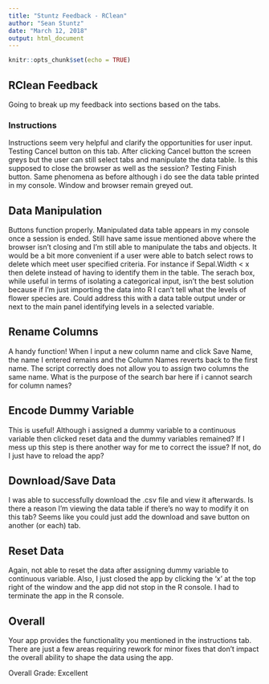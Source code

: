 ---
title: "Stuntz Feedback - RClean"
author: "Sean Stuntz"
date: "March 12, 2018"
output: html_document
---

```{r setup, include=FALSE}
knitr::opts_chunk$set(echo = TRUE)
```

## RClean Feedback

Going to break up my feedback into sections based on the tabs.

### Instructions
Instructions seem very helpful and clarify the opportunities for user input. Testing Cancel button on this tab. After clicking Cancel button the screen greys but the user can still select tabs and manipulate the data table. Is this supposed to close the browser as well as the session? Testing Finish button. Same phenomena as before although i do see the data table printed in my console. Window and browser remain greyed out. 

## Data Manipulation
Buttons function properly. Manipulated data table appears in my console once a session is ended. Still have same issue mentioned above where the browser isn't closing and I'm still able to manipulate the tabs and objects. It would be a bit more convenient if a user were able to batch select rows to delete which meet user specified criteria. For instance if Sepal.Width < x then delete instead of having to identify them in the table. The serach box, while useful in terms of isolating a categorical input, isn't the best solution because if I'm just importing the data into R I can't tell what the levels of flower species are. Could address this with a data table output under or next to the main panel identifying levels in a selected variable.

## Rename Columns
A handy function! When I input a new column name and click Save Name, the name I entered remains and the Column Names reverts back to the first name. The script correctly does not allow you to assign two columns the same name. What is the purpose of the search bar here if i cannot search for column names?

## Encode Dummy Variable
This is useful! Although i assigned a dummy variable to a continuous variable then clicked reset data and the dummy variables remained? If I mess up this step is there another way for me to correct the issue? If not, do I just have to reload the app?

## Download/Save Data
I was able to successfully download the .csv file and view it afterwards. Is there a reason I'm viewing the data table if there's no way to modify it on this tab? Seems like you could just add the download and save button on another (or each) tab. 

## Reset Data
Again, not able to reset the data after assigning dummy variable to continuous variable. Also, I just closed the app by clicking the 'x' at the top right of the window and the app did not stop in the R console. I had to terminate the app in the R console. 

## Overall
Your app provides the functionality you mentioned in the instructions tab. There are just a few areas requiring rework for minor fixes that don't impact the overall ability to shape the data using the app. 

Overall Grade: Excellent